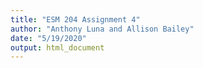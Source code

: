```yaml
---
title: "ESM 204 Assignment 4"
author: "Anthony Luna and Allison Bailey"
date: "5/19/2020"
output: html_document
---
```

